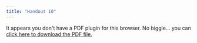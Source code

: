 ```yaml
---
title: "Handout 10"
---
```


```{=html}
<object data="handout10.pdf" type="application/pdf" width="100%" height="100%" style="min-height:100vh;">
    <p>It appears you don't have a PDF plugin for this browser.
    No biggie... you can <a href="handout10.pdf">click here to
    download the PDF file.</a></p>
</object>
```